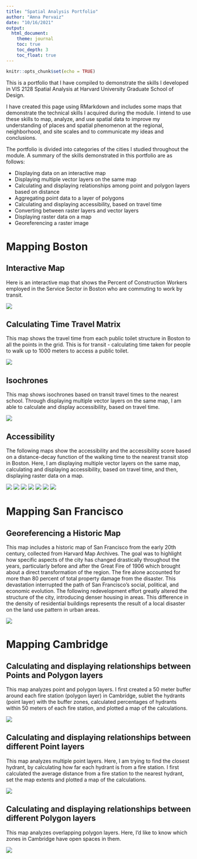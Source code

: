 ```yaml
---
title: "Spatial Analysis Portfolio"
author: "Amna Pervaiz"
date: "10/16/2021"
output: 
  html_document:
    theme: journal
    toc: true
    toc_depth: 3
    toc_float: true
---
```


```r
knitr::opts_chunk$set(echo = TRUE)
```

This is a portfolio that I have compiled to demonstrate the skills I developed in VIS 2128 Spatial Analysis at Harvard University Graduate School of Design. 

I have created this page using RMarkdown and includes some maps that demonstrate the technical skills I acquired during the module. I intend to use these skills to map, analyze, and use spatial data to improve my understanding of places and spatial phenomenon at the regional, neighborhood, and site scales and to communicate my ideas and conclusions.

The portfolio is divided into categories of the cities I studied throughout the module. A summary of the skills demonstrated in this portfolio are as follows:

* Displaying data on an interactive map
* Displaying multiple vector layers on the same map
* Calculating and displaying relationships among point and polygon layers based on distance
* Aggregating point data to a layer of polygons
* Calculating and displaying accessibility, based on travel time
* Converting between raster layers and vector layers
* Displaying raster data on a map
* Georeferencing a raster image

# Mapping Boston

## Interactive Map
Here is an interactive map that shows the Percent of Construction Workers employed in the Service Sector in Boston who are commuting to work by transit.

[![](thumbnails/bostoninteractivemap.png)](https://amnapervaiz.github.io/portfolio/fullsize/bostoninteractivemap.html){target="_blank"}

## Calculating Time Travel Matrix
This map shows the travel time from each public toilet structure in Boston to all the points in the grid. This is for transit - calculating time taken for people to walk up to 1000 meters to access a public toilet.

[![](thumbnails/assignment4a.png)](https://amnapervaiz.github.io/portfolio/fullsize/assignment4a.pdf){target="_blank"}

## Isochrones
This map shows isochrones based on transit travel times to the nearest school. Through displaying multiple vector layers on the same map, I am able to calculate and display accessibility, based on travel time.

[![](thumbnails/assignment4b.png)](https://amnapervaiz.github.io/portfolio/fullsize/assignment4b.pdf){target="_blank"}

## Accessibility
The following maps show the accessibility and the accessibility score based on a distance-decay function of the walking time to the nearest transit stop in Boston. Here, I am displaying multiple vector layers on the same map, calculating and displaying accessibility, based on travel time, and then, displaying raster data on a map.

[![](thumbnails/assignment4c.png)](https://amnapervaiz.github.io/portfolio/fullsize/assignment4c.pdf){target="_blank"}
[![](thumbnails/assignment4d.png)](https://amnapervaiz.github.io/portfolio/fullsize/assignment4d.pdf){target="_blank"}
[![](thumbnails/assignment4e.png)](https://amnapervaiz.github.io/portfolio/fullsize/assignment4e.pdf){target="_blank"}
[![](thumbnails/assignment4f.png)](https://amnapervaiz.github.io/portfolio/fullsize/assignment4f.pdf){target="_blank"}
[![](thumbnails/assignment4g.png)](https://amnapervaiz.github.io/portfolio/fullsize/assignment4g.pdf){target="_blank"}
[![](thumbnails/assignment4h.png)](https://amnapervaiz.github.io/portfolio/fullsize/assignment4h.pdf){target="_blank"}
[![](thumbnails/assignment4i.png)](https://amnapervaiz.github.io/portfolio/fullsize/assignment4i.pdf){target="_blank"}

# Mapping San Francisco
## Georeferencing a Historic Map
This map includes a historic map of San Francisco from the early 20th century, collected from Harvard Map Archives. The goal was to highlight how specific aspects of the city has changed drastically throughout the years, particularly before and after the Great Fire of 1906 which brought about a direct transformation of the region. The fire alone accounted for more than 80 percent of total property damage from the disaster. This devastation interrupted the path of San Francisco’s social, political, and economic evolution. The following redevelopment effort greatly altered the structure of the city, introducing denser housing in areas. This difference in the density of residential buildings represents the result of a local disaster on the land use pattern in urban areas. 

[![](thumbnails/assignment2.png)](https://amnapervaiz.github.io/portfolio/fullsize/assignment2.pdf){target="_blank"}

# Mapping Cambridge
## Calculating and displaying relationships between Points and Polygon layers
This map analyzes point and polygon layers. I first created a 50 meter buffer around each fire station (polygon layer) in Cambridge, sublet the hydrants (point layer) with the buffer zones, calculated percentages of hydrants within 50 meters of each fire station, and plotted a map of the calculations.

[![](thumbnails/assignment3a.png)](https://amnapervaiz.github.io/portfolio/fullsize/assignment3a.pdf){target="_blank"}

## Calculating and displaying relationships between different Point layers
This map analyzes multiple point layers. Here, I am trying to find the closest hydrant, by calculating how far each hydrant is from a fire station. I first calculated the average distance from a fire station to the nearest hydrant, set the map extents and plotted a map of the calculations.

[![](thumbnails/assignment3d.png)](https://amnapervaiz.github.io/portfolio/fullsize/assignment3d.pdf){target="_blank"}

## Calculating and displaying relationships between different Polygon layers
This map analyzes overlapping polygon layers. Here, I’d like to know which zones in Cambridge have open spaces in them.

[![](thumbnails/assignment3e.png)](https://amnapervaiz.github.io/portfolio/fullsize/assignment3e.pdf){target="_blank"}
